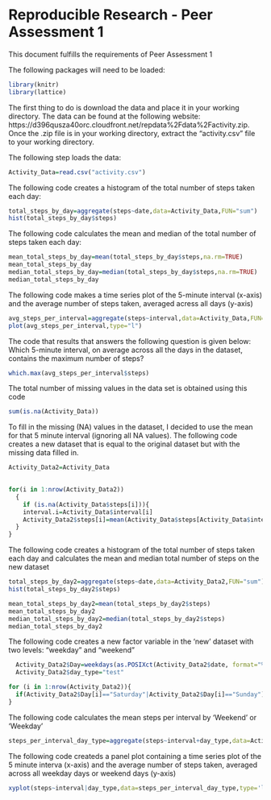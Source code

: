 Reproducible Research - Peer Assessment 1
========================================================

This document fulfills the requirements of Peer Assessment 1

The following packages will need to be loaded:

```r
library(knitr)
library(lattice)
```

The first thing to do is download the data and place it in your working directory.  The data can be found at the following website:  https://d396qusza40orc.cloudfront.net/repdata%2Fdata%2Factivity.zip.  Once the .zip file is in your working directory, extract the "activity.csv" file to your working directory.

The following step loads the data:

```r
Activity_Data=read.csv("activity.csv")
```

The following code creates a histogram of the total number of steps taken each day:


```r
total_steps_by_day=aggregate(steps~date,data=Activity_Data,FUN="sum")
hist(total_steps_by_day$steps)
```

The following code calculates the mean and median of the total number of steps taken each day:

```r
mean_total_steps_by_day=mean(total_steps_by_day$steps,na.rm=TRUE)
mean_total_steps_by_day
median_total_steps_by_day=median(total_steps_by_day$steps,na.rm=TRUE)
median_total_steps_by_day
```

The following code makes a time series plot of the 5-minute interval (x-axis) and the average number of steps taken, averaged acress all days (y-axis)

```r
avg_steps_per_interval=aggregate(steps~interval,data=Activity_Data,FUN="mean")
plot(avg_steps_per_interval,type="l")
```

The code that results that answers the following question is given below:  Which 5-minute interval, on average across all the days in the dataset, contains the maximum number of steps?

```r
which.max(avg_steps_per_interval$steps)
```

The total number of missing values in the data set is obtained using this code

```r
sum(is.na(Activity_Data))
```

To fill in the missing (NA) values in the dataset, I decided to use the mean for that 5 minute interval (ignoring all NA values).  The following code creates a new dataset that is equal to the original dataset but with the missing data filled in.

```r
Activity_Data2=Activity_Data

  
for(i in 1:nrow(Activity_Data2))
  {
    if (is.na(Activity_Data$steps[i])){
    interval.i=Activity_Data$interval[i]
    Activity_Data2$steps[i]=mean(Activity_Data$steps[Activity_Data$interval==interval.i],na.rm=TRUE)
  }
}
```


The following code creates a histogram of the total number of steps taken each day and calculates the mean and median total number of steps on the new dataset

```r
total_steps_by_day2=aggregate(steps~date,data=Activity_Data2,FUN="sum")
hist(total_steps_by_day2$steps)

mean_total_steps_by_day2=mean(total_steps_by_day2$steps)
mean_total_steps_by_day2
median_total_steps_by_day2=median(total_steps_by_day2$steps)
median_total_steps_by_day2
```

  The following code creates a new factor variable in the 'new' dataset with two levels:  "weekday" and "weekend"
  
```r
  Activity_Data2$Day=weekdays(as.POSIXct(Activity_Data2$date, format="%Y-%m-%d"))
  Activity_Data2$day_type="test"

for (i in 1:nrow(Activity_Data2)){
  if(Activity_Data2$Day[i]=="Saturday"|Activity_Data2$Day[i]=="Sunday"){Activity_Data2$day_type[i]="Weekend"} else {Activity_Data2$day_type[i]="Weekday"}
}
```

The following code calculates the mean steps per interval by 'Weekend' or 'Weekday'

```r
steps_per_interval_day_type=aggregate(steps~interval+day_type,data=Activity_Data2,FUN="mean")
```

The following code createds a panel plot containing a time series plot of the 5 minute interva (x-axis) and the average number of steps taken, averaged across all weekday days or weekend days (y-axis)

```r
xyplot(steps~interval|day_type,data=steps_per_interval_day_type,type='l')
```